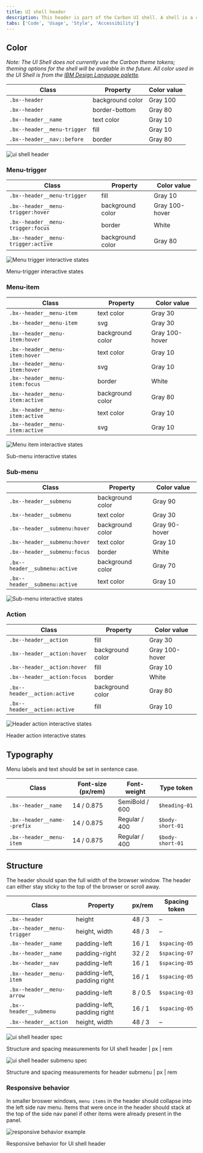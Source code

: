 ```yaml
---
title: UI shell header
description: This header is part of the Carbon UI shell. A shell is a collection of components shared by all products within a platform.
tabs: ['Code', 'Usage', 'Style', 'Accessibility']
---
```


## Color

_Note: The UI Shell does not currently use the Carbon theme tokens; theming options for the shell will be available in the future. All color used in the UI Shell is from the [IBM Design Language palette](https://www.ibm.com/design/language/elements/color#specifications)._

| Class                       | Property         | Color value |
| --------------------------- | ---------------- | ----------- |
| `.bx--header`               | background color | Gray 100    |
| `.bx--header`               | border-bottom    | Gray 80     |
| `.bx--header__name`         | text color       | Gray 10     |
| `.bx--header__menu-trigger` | fill             | Gray 10     |
| `.bx--header__nav::before`  | border           | Gray 80     |

![ui shell header](images/header-style-1.png)

### Menu-trigger

| Class                              | Property         | Color value    |
| ---------------------------------- | ---------------- | -------------- |
| `.bx--header__menu-trigger`        | fill             | Gray 10        |
| `.bx--header__menu-trigger:hover`  | background color | Gray 100-hover |
| `.bx--header__menu-trigger:focus`  | border           | White          |
| `.bx--header__menu-trigger:active` | background color | Gray 80        |

<Row>
<Column colLg={8}>

![Menu trigger interactive states](images/header-style-5.png)

<Caption>Menu-trigger interactive states</Caption>

</Column>
</Row>

### Menu-item

| Class                           | Property         | Color value    |
| ------------------------------- | ---------------- | -------------- |
| `.bx--header__menu-item`        | text color       | Gray 30        |
| `.bx--header__menu-item`        | svg              | Gray 30        |
| `.bx--header__menu-item:hover`  | background color | Gray 100-hover |
| `.bx--header__menu-item:hover`  | text color       | Gray 10        |
| `.bx--header__menu-item:hover`  | svg              | Gray 10        |
| `.bx--header__menu-item:focus`  | border           | White          |
| `.bx--header__menu-item:active` | background color | Gray 80        |
| `.bx--header__menu-item:active` | text color       | Gray 10        |
| `.bx--header__menu-item:active` | svg              | Gray 10        |

<Row>
<Column colLg={8}>

![Menu item interactive states](images/header-style-6.png)

<Caption>Sub-menu interactive states</Caption>

</Column>
</Row>

### Sub-menu

| Class                         | Property         | Color value   |
| ----------------------------- | ---------------- | ------------- |
| `.bx--header__submenu`        | background color | Gray 90       |
| `.bx--header__submenu`        | text color       | Gray 30       |
| `.bx--header__submenu:hover`  | background color | Gray 90-hover |
| `.bx--header__submenu:hover`  | text color       | Gray 10       |
| `.bx--header__submenu:focus`  | border           | White         |
| `.bx--header__submenu:active` | background color | Gray 70       |
| `.bx--header__submenu:active` | text color       | Gray 10       |

![Sub-menu interactive states](images/header-style-7.png)

<Caption></Caption>

### Action

| Class                        | Property         | Color value    |
| ---------------------------- | ---------------- | -------------- |
| `.bx--header__action`        | fill             | Gray 30        |
| `.bx--header__action:hover`  | background color | Gray 100-hover |
| `.bx--header__action:hover`  | fill             | Gray 10        |
| `.bx--header__action:focus`  | border           | White          |
| `.bx--header__action:active` | background color | Gray 80        |
| `.bx--header__action:active` | fill             | Gray 10        |

<Row>
<Column colLg={8}>

![Header action interactive states](images/header-style-8.png)

<Caption>Header action interactive states</Caption>

</Column>
</Row>

## Typography

Menu labels and text should be set in sentence case.

| Class                       | Font-size (px/rem) | Font-weight    | Type token       |
| --------------------------- | ------------------ | -------------- | ---------------- |
| `.bx--header__name`         | 14 / 0.875         | SemiBold / 600 | `$heading-01`    |
| `.bx--header__name--prefix` | 14 / 0.875         | Regular / 400  | `$body-short-01` |
| `.bx--header__menu-item`    | 14 / 0.875         | Regular / 400  | `$body-short-01` |

## Structure

The header should span the full width of the browser window. The header can either stay sticky to the top of the browser or scroll away.

| Class                       | Property                    | px/rem  | Spacing token |
| --------------------------- | --------------------------- | ------- | ------------- |
| `.bx--header`               | height                      | 48 / 3  | –             |
| `.bx--header__menu-trigger` | height, width               | 48 / 3  | –             |
| `.bx--header__name`         | padding-left                | 16 / 1  | `$spacing-05` |
| `.bx--header__name`         | padding-right               | 32 / 2  | `$spacing-07` |
| `.bx--header__nav`          | padding-left                | 16 / 1  | `$spacing-05` |
| `.bx--header__menu-item`    | padding-left, padding right | 16 / 1  | `$spacing-05` |
| `.bx--header__menu-arrow`   | padding-left                | 8 / 0.5 | `$spacing-03` |
| `.bx--header__submenu`      | padding-left, padding right | 16 / 1  | `$spacing-05` |
| `.bx--header__action`       | height, width               | 48 / 3  | –             |

![ui shell header spec](images/header-style-2.png)

<Caption>
  Structure and spacing measurements for UI shell header | px | rem
</Caption>

![ui shell header submenu spec](images/header-style-3.png)

<Caption>
  Structure and spacing measurements for header submenu | px | rem
</Caption>

### Responsive behavior

In smaller broswer windows, `menu items` in the header should collapse into the left side nav menu. Items that were once in the header should stack at the top of the side nav panel if other items were already present in the panel.

![responsive behavior example](images/header-style-4.png)

<Caption>Responsive behavior for UI shell header</Caption>
